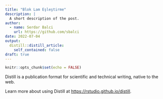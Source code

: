 ```yaml
---
title: "Blok Lam Eşleştirme"
description: |
  A short description of the post.
author:
  - name: Serdar Balci
    url: https://github.com/sbalci
date: 2022-07-04
output:
  distill::distill_article:
    self_contained: false
draft: true
---
```



```r
knitr::opts_chunk$set(echo = FALSE)
```

Distill is a publication format for scientific and technical writing, native to the web.

Learn more about using Distill at <https://rstudio.github.io/distill>.


